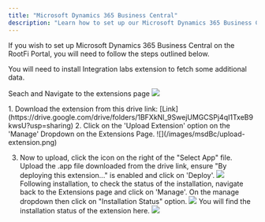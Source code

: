 ```yaml
---
title: "Microsoft Dynamics 365 Business Central"
description: "Learn how to set up our Microsoft Dynamics 365 Business Central integration."
---
```


If you wish to set up Microsoft Dynamics 365 Business Central on the RootFi Portal, you will need to follow the steps outlined below.

<Note>You will need to install Integration labs extension to fetch some additional data.</Note>

<Steps titleSize="h2">

<Step title="Navigate to the extensions page" stepNumber="1">

Seach and Navigate to the extensions page 
![](/images/msdBc/manage-extensions.png)

</Step>

<Step title="Upload the extension" stepNumber="2">
1. Download the extension from this drive link: [Link](https://drive.google.com/drive/folders/1BFXkNI_9SwejUMGCSPj4qI1TxeB9kwsU?usp=sharing)
2. Click on the 'Upload Extension' option on the 'Manage' Dropdown on the Extensions Page.
![](/images/msdBc/upload-extension.png)

3. Now to upload, click the icon on the right of the "Select App" file. Upload the .app file downloaded from the drive link, ensure "By deploying this extension..." is enabled and click on 'Deploy'.
![](/images/msdBc/accept-terms.png)
Following installation, to check the status of the installation, navigate back to the Extensions page and click on 'Manage'. On the manage dropdown then click on "Installation Status" option.
![](/images/msdBc/status.png)
You will find the installation status of the extension here.
![](/images/msdBc/status-view.png)

</Step>


</Steps>
